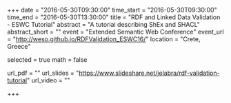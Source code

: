 +++
date = "2016-05-30T09:30:00"
time_start = "2016-05-30T09:30:00"
time_end = "2016-05-30T13:30:00"
title = "RDF and Linked Data Validation - ESWC Tutorial"
abstract = "A tutorial describing ShEx and SHACL"
abstract_short = ""
event = "Extended Semantic Web Conference"
event_url = "http://weso.github.io/RDFValidation_ESWC16/"
location = "Crete, Greece"

selected = true
math = false

url_pdf = ""
url_slides = "https://www.slideshare.net/jelabra/rdf-validation-tutorial"
url_video = ""

+++

